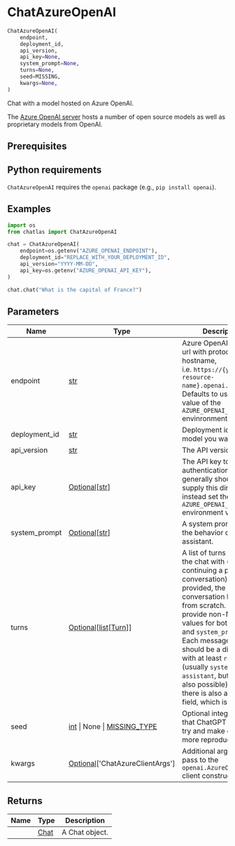 # ChatAzureOpenAI { #chatlas.ChatAzureOpenAI }

```python
ChatAzureOpenAI(
    endpoint,
    deployment_id,
    api_version,
    api_key=None,
    system_prompt=None,
    turns=None,
    seed=MISSING,
    kwargs=None,
)
```

Chat with a model hosted on Azure OpenAI.

The [Azure OpenAI server](https://azure.microsoft.com/en-us/products/ai-services/openai-service)
hosts a number of open source models as well as proprietary models
from OpenAI.

## Prerequisites {.doc-section .doc-section-prerequisites}


::: {.callout-note}
## Python requirements

`ChatAzureOpenAI` requires the `openai` package (e.g., `pip install openai`).
:::

## Examples {.doc-section .doc-section-examples}

```python
import os
from chatlas import ChatAzureOpenAI

chat = ChatAzureOpenAI(
    endpoint=os.getenv("AZURE_OPENAI_ENDPOINT"),
    deployment_id="REPLACE_WITH_YOUR_DEPLOYMENT_ID",
    api_version="YYYY-MM-DD",
    api_key=os.getenv("AZURE_OPENAI_API_KEY"),
)

chat.chat("What is the capital of France?")
```

## Parameters {.doc-section .doc-section-parameters}

| Name          | Type                                                                            | Description                                                                                                                                                                                                                                                                                                                                                                                                               | Default    |
|---------------|---------------------------------------------------------------------------------|---------------------------------------------------------------------------------------------------------------------------------------------------------------------------------------------------------------------------------------------------------------------------------------------------------------------------------------------------------------------------------------------------------------------------|------------|
| endpoint      | [str](`str`)                                                                    | Azure OpenAI endpoint url with protocol and hostname, i.e. `https://{your-resource-name}.openai.azure.com`. Defaults to using the value of the `AZURE_OPENAI_ENDPOINT` envinronment variable.                                                                                                                                                                                                                             | _required_ |
| deployment_id | [str](`str`)                                                                    | Deployment id for the model you want to use.                                                                                                                                                                                                                                                                                                                                                                              | _required_ |
| api_version   | [str](`str`)                                                                    | The API version to use.                                                                                                                                                                                                                                                                                                                                                                                                   | _required_ |
| api_key       | [Optional](`typing.Optional`)\[[str](`str`)\]                                   | The API key to use for authentication. You generally should not supply this directly, but instead set the `AZURE_OPENAI_API_KEY` environment variable.                                                                                                                                                                                                                                                                    | `None`     |
| system_prompt | [Optional](`typing.Optional`)\[[str](`str`)\]                                   | A system prompt to set the behavior of the assistant.                                                                                                                                                                                                                                                                                                                                                                     | `None`     |
| turns         | [Optional](`typing.Optional`)\[[list](`list`)\[[Turn](`chatlas._turn.Turn`)\]\] | A list of turns to start the chat with (i.e., continuing a previous conversation). If not provided, the conversation begins from scratch. Do not provide non-None values for both `turns` and `system_prompt`. Each message in the list should be a dictionary with at least `role` (usually `system`, `user`, or `assistant`, but `tool` is also possible). Normally there is also a `content` field, which is a string. | `None`     |
| seed          | [int](`int`) \| None \| [MISSING_TYPE](`chatlas._utils.MISSING_TYPE`)           | Optional integer seed that ChatGPT uses to try and make output more reproducible.                                                                                                                                                                                                                                                                                                                                         | `MISSING`  |
| kwargs        | [Optional](`typing.Optional`)\[\'ChatAzureClientArgs\'\]                        | Additional arguments to pass to the `openai.AzureOpenAI()` client constructor.                                                                                                                                                                                                                                                                                                                                            | `None`     |

## Returns {.doc-section .doc-section-returns}

| Name   | Type                         | Description    |
|--------|------------------------------|----------------|
|        | [Chat](`chatlas._chat.Chat`) | A Chat object. |